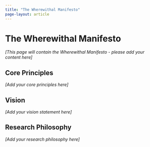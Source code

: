 ```yaml
---
title: "The Wherewithal Manifesto"
page-layout: article
---
```


# The Wherewithal Manifesto

*[This page will contain the Wherewithal Manifesto - please add your content here]*

## Core Principles

*[Add your core principles here]*

## Vision

*[Add your vision statement here]*

## Research Philosophy

*[Add your research philosophy here]*